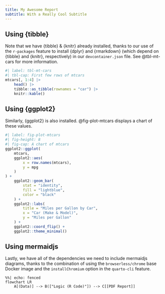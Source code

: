 ```yaml
---
title: My Awesome Report
subtitle: With a Really Cool Subtitle
---
```


## Using {tibble}

Note that we have {tibble} & {knitr} already installed, thanks to our use of the `r-packages` feature to install {dplyr} and {rmarkdown} (which depend on {tibble} and {knitr}, respectively) in our `devcontainer.json` file. See @tbl-mt-cars for more information.

```r
#| label: tbl-mt-cars
#| tbl-cap: First few rows of mtcars
mtcars[, 1:4] |>
    head() |>
    tibble::as_tibble(rownames = "car") |>
    knitr::kable()
```

## Using {ggplot2}

Similarly, {ggplot2} is also installed. @fig-plot-mtcars displays a chart of these values.

```r
#| label: fig-plot-mtcars
#| fig-height: 8
#| fig-cap: A chart of mtcars
ggplot2::ggplot(
    mtcars,
    ggplot2::aes(
        x = row.names(mtcars),
        y = mpg
    )
) +
    ggplot2::geom_bar(
        stat = "identity",
        fill = "lightblue",
        color = "black"
    ) +
    ggplot2::labs(
        title = "Miles per Gallon by Car",
        x = "Car (Make & Model)",
        y = "Miles per Gallon"
    ) +
    ggplot2::coord_flip() +
    ggplot2::theme_minimal()
```

## Using mermaidjs

Lastly, we have all of the dependencies we need to include mermaidjs diagrams, thanks to the combination of using the `browserless/chrome` base Docker image and the `installChromium` option in the `quarto-cli` feature.

```mermaid
%%| echo: fenced
flowchart LR
    A[(Data)] --> B(["Logic (R Code)"]) --> C[[PDF Report]]
```